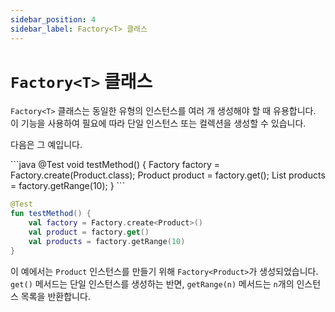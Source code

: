 ```yaml
---
sidebar_position: 4
sidebar_label: Factory<T> 클래스
---
```



# `Factory<T>` 클래스

<JavadocLink version={version} path="autoparams/generator/Factory.html">`Factory<T>`</JavadocLink> 클래스는 동일한 유형의 인스턴스를 여러 개 생성해야 할 때 유용합니다. 이 기능을 사용하여 필요에 따라 단일 인스턴스 또는 컬렉션을 생성할 수 있습니다.

다음은 그 예입니다.

<JavaKotlinCodeBlock>
```java
@Test
void testMethod() {
    Factory<Product> factory = Factory.create(Product.class);
    Product product = factory.get();
    List<Product> products = factory.getRange(10);
}
```

```kotlin
@Test
fun testMethod() {
    val factory = Factory.create<Product>()
    val product = factory.get()
    val products = factory.getRange(10)
}
```
</JavaKotlinCodeBlock>

이 예에서는 `Product` 인스턴스를 만들기 위해 `Factory<Product>`가 생성되었습니다. <JavadocLink version={version} path="autoparams/generator/Factory.html#get()">`get()`</JavadocLink> 메서드는 단일 인스턴스를 생성하는 반면, <JavadocLink version={version} path="autoparams/generator/Factory.html#getRange(int,autoparams.customization.Customizer...)">`getRange(n)`</JavadocLink> 메서드는 `n`개의 인스턴스 목록을 반환합니다.
